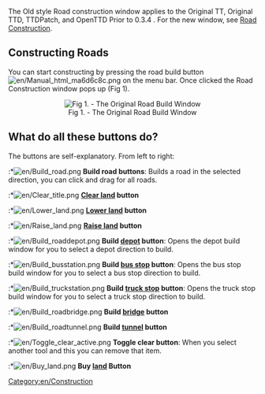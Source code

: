 The Old style Road construction window applies to the Original TT, Original TTD, TTDPatch, and OpenTTD Prior to 0.3.4 . For the new window, see [[Main/en/Roadway construction|Road Construction]].

==Constructing Roads==
You can start constructing by pressing the road build button [[File:en/Manual html ma6d6c8c.png]] on the menu bar. Once clicked the Road Construction window pops up (Fig 1). 

<center>[[File:en/Road construction.png|center|none|frame|Fig 1. - The Original Road Build Window]]
</center>

==What do all these buttons do?==
The buttons are self-explanatory. From left to right:

:*[[File:en/Build road.png]] '''Build road buttons''': Builds a road in the selected direction, you can click and drag for all roads.
:*[[File:en/Clear title.png]] '''[[Main/en/Landscaping|Clear land]] button'''
:*[[File:en/Lower land.png]] '''[[Main/en/Landscaping|Lower land]] button'''
:*[[File:en/Raise land.png]] '''[[Main/en/Landscaping|Raise land]] button'''
:*[[File:en/Build roaddepot.png]] '''Build [[Main/en/Depots|depot]] button''': Opens the depot build window for you to select a depot direction to build.
:*[[File:en/Build busstation.png]] '''Build [[Main/en/Stations#Bus Stations|bus stop]] button''': Opens the bus stop build window for you to select a bus stop direction to build.
:*[[File:en/Build truckstation.png]] '''Build [[Main/en/Stations#Truck Stations|truck stop]] button''': Opens the truck stop build window for you to select a truck stop direction to build.
:*[[File:en/Build roadbridge.png]] '''Build [[Main/en/Bridges|bridge]] button'''
:*[[File:en/Build roadtunnel.png]] '''Build [[Main/en/Tunnels|tunnel]] button'''
:*[[File:en/Toggle clear active.png]] '''Toggle clear button''': When you select another tool and this you can remove that item.
:*[[File:en/Buy land.png]] '''Buy [[Main/en/Land|land]] Button'''
[[Category:en/Construction]]